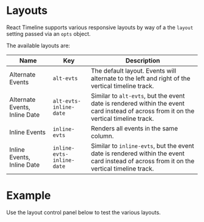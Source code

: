 
<Meta title="Timeline/Layouts/Intro" />

# Layouts

React Timeline supports various responsive layouts by way of a the `layout` setting passed via an `opts` object.

The available layouts are:

| Name | Key | Description |
| ---- | --- | ----------- |
| Alternate Events | `alt-evts` | The default layout. Events will alternate to the left and right of the vertical timeline track. |
| Alternate Events, Inline Date | `alt-evts-inline-date` | Similar to `alt-evts`, but the event date is rendered within the event card instead of across from it on the vertical timeline track. |
| Inline Events | `inline-evts` | Renders all events in the same column. |
| Inline Events, Inline Date | `inline-evts-inline-date` | Similar to `inline-evts`, but the event date is rendered within the event card instead of across from it on the vertical timeline track. |

# Example
Use the layout control panel below to test the various layouts.

<DemoTimeline showLayoutCP={true} />
